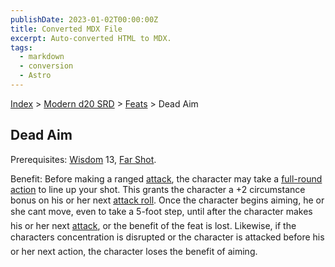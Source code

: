 ```yaml
---
publishDate: 2023-01-02T00:00:00Z
title: Converted MDX File
excerpt: Auto-converted HTML to MDX.
tags:
  - markdown
  - conversion
  - Astro
---
```


[Index](-index) > [Modern d20 SRD](modern-d20-srd-index) > [Feats](modern-d20-srd-feats-index) > Dead Aim

## Dead Aim

Prerequisites: [Wisdom](modern-d20-srd-basics-ability-scores) 13, [Far
Shot](modern-d20-srd-feats-far-shot).

Benefit: Before making a ranged [attack](modern-d20-srd-combat-attack-actions), the character may take a [full-round
action](modern-d20-srd-combat-full-round-actions) to line up your shot. This grants the character a +2 circumstance bonus on his or her next [attack
roll](modern-d20-srd-combat-attack-roll). Once the character begins aiming, he or she cant move, even to take a 5-foot step, until after the character makes his or her next [attack](modern-d20-srd-combat-attack-roll), or the benefit of the feat is lost. Likewise, if the characters concentration is disrupted or the character is attacked before his or her next action, the character loses the benefit of aiming.
